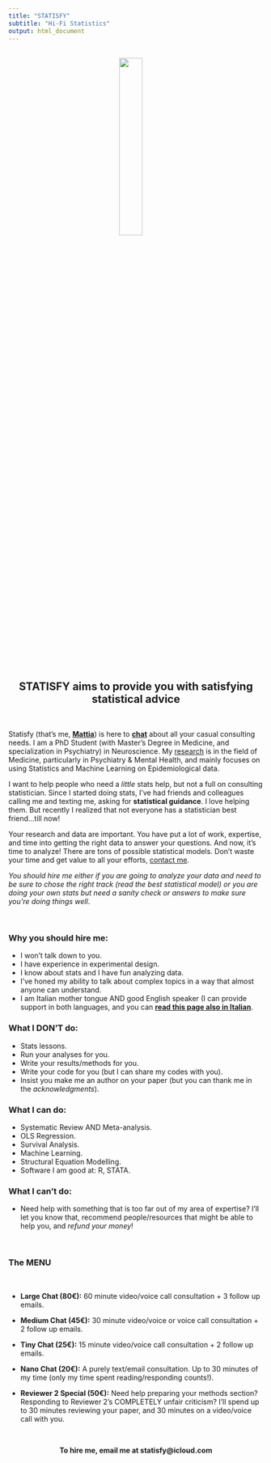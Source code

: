 ```yaml
---
title: "STATISFY"
subtitle: "Hi-Fi Statistics"
output: html_document
---
```

</br>
<center>
<img src="images/LOGO STATISFY-1 copia.jpg" style="width:30%;margin-right: 20px" align="center">
</center>
</br>

<center>
## **STATISFY** aims to provide you with **satisfying statistical advice**
</center>
</br>

Statisfy (that's me, **[Mattia](MattiaMarchi.html)**) is here to **[chat](contact.html)** about all your casual consulting needs. I am a PhD Student (with Master's Degree in Medicine, and specialization in Psychiatry) in Neuroscience. My [research](research.html) is in the field of Medicine, particularly in Psychiatry & Mental Health, and mainly focuses on using Statistics and Machine Learning on Epidemiological data.

I want to help people who need a *little* stats help, but not a full on consulting statistician. Since I started doing stats, I've had friends and colleagues calling me and texting me, asking for **statistical guidance**. I love helping them. But recently I realized that not everyone has a statistician best friend...till now!

Your research and data are important. You have put a lot of work, expertise, and time into getting the right data to answer your questions. And now, it's time to analyze! There are tons of possible statistical models. Don't waste your time and get value to all your efforts, [contact me](contact.html).

*You should hire me either if you are going to analyze your data and need to be sure to chose the right track (read the best statistical model) or you are doing your own stats but need a sanity check or answers to make sure you're doing things well*.

</br>

### Why you should hire me:
- I won't talk down to you.
- I have experience in experimental design.
- I know about stats and I have fun analyzing data.
- I've honed my ability to talk about complex topics in a way that almost anyone can understand.
- I am Italian mother tongue AND good English speaker (I can provide support in both languages, and you can **[read this page also in Italian](statisfyIT.html)**.

### What I DON'T do:
- Stats lessons.
- Run your analyses for you.
- Write your results/methods for you.
- Write your code for you (but I can share my codes with you).
- Insist you make me an author on your paper (but you can thank me in the *acknowledgments*).

### What I can do:
- Systematic Review AND Meta-analysis.
- OLS Regression.
- Survival Analysis.
- Machine Learning.
- Structural Equation Modelling.
- Software I am good at: R, STATA.

### What I can't do:
- Need help with something that is too far out of my area of expertise? I'll let you know that, recommend people/resources that might be able to help you, and *refund your money*!

</br>

### The MENU

</br>

- **Large Chat (80€):** 60 minute video/voice call consultation + 3 follow up emails.

- **Medium Chat (45€):** 30 minute video/voice or voice call consultation + 2 follow up emails.

- **Tiny Chat (25€):** 15 minute video/voice call consultation + 2 follow up emails.

- **Nano Chat (20€):** A purely text/email consultation. Up to 30 minutes of my time (only my time spent reading/responding counts!).

- **Reviewer 2 Special (50€):** Need help preparing your methods section? Responding to Reviewer 2's COMPLETELY unfair criticism? I'll spend up to 30 minutes reviewing your paper, and 30 minutes on a video/voice call with you.

</br>

<center>
**To hire me, email me at statisfy@icloud.com**
</center>